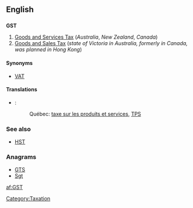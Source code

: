 ==English==

==={{initialism}}===
'''GST'''

# [[goods and services tax|Goods and Services Tax]] (''Australia'', ''New Zealand'', ''Canada'')
# [[goods and sales tax|Goods and Sales Tax]] (''state of Victoria in Australia, formerly in Canada, was planned in Hong Kong'')

====Synonyms====
* [[VAT]]

====Translations====
{{trans-top|Goods and Services Tax}}
{{trans-mid}}
{{trans-bottom}}

{{trans-top|Goods and Sales Tax}}
{{trans-mid}}
{{trans-bottom}}

{{checktrans-top}}
* {{ttbc|fr}}:
*: Québec: [[taxe sur les produits et services]], [[TPS]]
{{trans-bottom}}

===See also===
* [[HST]]

===Anagrams===
* [[GTS#English|GTS]]
* [[Sgt#English|Sgt]]


[[Category:Taxation]]

[[af:GST]]